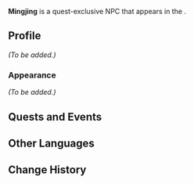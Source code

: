 {{Meta
<!-- Remove this template after adding the missing info -->
|missing_NPC_profile  = yes
<!--
|missing_NPC_idle     = yes
|missing_NPC_dialogue = yes
-->
}}
{{Character Infobox
|type             = Quest NPC
|image            = NPC Mingjing.png
|realname         = <!-- Optional, if different from in-game name -->
|deceased         = <!-- Past (for deceased prior to events of the game) or free response -->
|region           = Liyue<!-- Character's home/main nation -->
|location         = Liyue<!-- Nation where you can find the character in the game -->
|affiliation      = 
|title            = 

|ancestry         = <!-- Clan/family -->
|father           = 
|mother           = 
|spouse           = 
|sibling          = 
|child            = 
|relative         = 

|voiceEN          = 
|voiceCN          = 
|voiceJP          = 
|voiceKR          = 
}}
'''Mingjing''' is a quest-exclusive NPC that appears in the {{Quest|Our Chenyu Vale Trek}}.
<!--
==Location==
{{subst:#tag:gallery|
NPC Location {{subst:#titleparts:{{subst:PAGENAME}}}}.png{{subst:!}}{{subst:#titleparts:{{subst:PAGENAME}}}}'s location
NPC Location {{subst:#titleparts:{{subst:PAGENAME}}}} Context.png{{subst:!}}Additional context
}}
-->
==Profile==
<!--Detailed story/lore information goes here.-->
''(To be added.)''

===Appearance===
<!--Keep appearance section short and concise. Limit to 2 paragraphs with 3-4 sentences each.-->
''(To be added.)''

==Quests and Events==
{{Quests and Events}}
<!--
==Idle Quotes==
{{Dialogue Start}}
: {{DIcon|Idle}} {{Tx}}
:: {{A|VO {{subst:#titleparts:{{subst:PAGENAME}}}} 01.ogg}} "{{Tx}}"
{{Dialogue End}}

==Dialogue==
{{Dialogue Start}}
:'''{{subst:#titleparts:{{subst:PAGENAME}}}}:''' 
:{{DIcon}}
{{Dialogue End}}
<!--
==Event Dialogue==
===Event Name===
{{Dialogue Start}}
:'''{{subst:#titleparts:{{subst:PAGENAME}}}}:'''
{{Dialogue End}}
-->
==Other Languages==
{{Other Languages|default_hidden=1
|en      = Mingjing
|zhs     = 明镜
|zhs_rm  = Míngjìng
|zht     = 明鏡
|zht_rm  = Míngjìng
|ja      = 明鏡
|ja_rm   = Meikyou{{Assumed}}
|ko      = {{tt|명경|明鏡}}
|es      = Mingjing
|fr      = Mingjing
|ru      = Мин Цзин
|th      = Mingjing
|vi      = Mingjing
|de      = Mingjing
|id      = Mingjing
|pt      = Mingjing
|tr      = Mingjing
|it      = Mingjing
}}

==Change History==
{{Change History|4.4}}
<!--
==References==
{{Reflist}}
-->